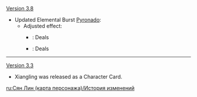 {{Change History/Header}}
[[Version 3.8]]
* Updated Elemental Burst [[Pyronado (Character Card Skill)|Pyronado]]:
** Adjusted effect:
*** {{Color|Old}}: Deals {{Highlight|2}} {{Color|Pyro DMG}}
*** {{Color|New}}: Deals {{Highlight|3}} {{Color|Pyro DMG}}
----
[[Version 3.3]]
* Xiangling was released as a Character Card.
<noinclude>
[[ru:Сян Лин (карта персонажа)/История изменений]]
</noinclude>